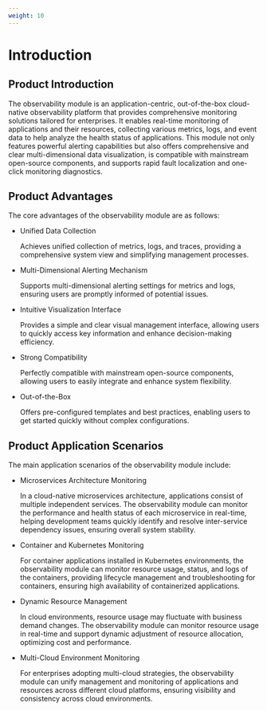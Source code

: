 ```yaml
---
weight: 10
---
```


# Introduction

## Product Introduction

The observability module is an application-centric, out-of-the-box cloud-native observability platform that provides comprehensive monitoring solutions tailored for enterprises. It enables real-time monitoring of applications and their resources, collecting various metrics, logs, and event data to help analyze the health status of applications. This module not only features powerful alerting capabilities but also offers comprehensive and clear multi-dimensional data visualization, is compatible with mainstream open-source components, and supports rapid fault localization and one-click monitoring diagnostics.

## Product Advantages

The core advantages of the observability module are as follows:

- Unified Data Collection

  Achieves unified collection of metrics, logs, and traces, providing a comprehensive system view and simplifying management processes.

- Multi-Dimensional Alerting Mechanism

  Supports multi-dimensional alerting settings for metrics and logs, ensuring users are promptly informed of potential issues.

- Intuitive Visualization Interface

  Provides a simple and clear visual management interface, allowing users to quickly access key information and enhance decision-making efficiency.

- Strong Compatibility

  Perfectly compatible with mainstream open-source components, allowing users to easily integrate and enhance system flexibility.

- Out-of-the-Box

  Offers pre-configured templates and best practices, enabling users to get started quickly without complex configurations.

## Product Application Scenarios

The main application scenarios of the observability module include:

- Microservices Architecture Monitoring

  In a cloud-native microservices architecture, applications consist of multiple independent services. The observability module can monitor the performance and health status of each microservice in real-time, helping development teams quickly identify and resolve inter-service dependency issues, ensuring overall system stability.

- Container and Kubernetes Monitoring

  For container applications installed in Kubernetes environments, the observability module can monitor resource usage, status, and logs of the containers, providing lifecycle management and troubleshooting for containers, ensuring high availability of containerized applications.

- Dynamic Resource Management

  In cloud environments, resource usage may fluctuate with business demand changes. The observability module can monitor resource usage in real-time and support dynamic adjustment of resource allocation, optimizing cost and performance.

- Multi-Cloud Environment Monitoring

  For enterprises adopting multi-cloud strategies, the observability module can unify management and monitoring of applications and resources across different cloud platforms, ensuring visibility and consistency across cloud environments.
